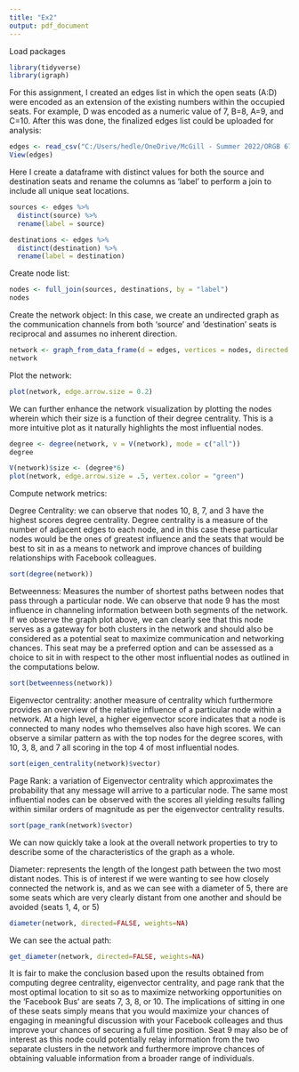 ```yaml
---
title: "Ex2"
output: pdf_document
---
```


Load packages
```r
library(tidyverse)
library(igraph)
```

For this assignment, I created an edges list in which the open seats (A:D) were encoded as an extension of the existing numbers within the occupied seats. For example, D was encoded as a numeric value of 7, B=8, A=9, and C=10. After this was done, the finalized edges list could be uploaded for analysis: 
```r
edges <- read_csv("C:/Users/hedle/OneDrive/McGill - Summer 2022/ORGB 672 - Org Network Analysis/Data/input.csv")
View(edges)
```

Here I create a dataframe with distinct values for both the source and destination seats and rename the columns as 'label' to perform a join to include all unique seat locations.
```r
sources <- edges %>%
  distinct(source) %>%
  rename(label = source)

destinations <- edges %>%
  distinct(destination) %>%
  rename(label = destination)
```

Create node list: 
```r
nodes <- full_join(sources, destinations, by = "label")
nodes
```

Create the network object: In this case, we create an undirected graph as the communication channels from both 'source' and 'destination' seats is reciprocal and assumes no inherent direction. 
```r
network <- graph_from_data_frame(d = edges, vertices = nodes, directed = FALSE)
network
```
Plot the network: 
```r
plot(network, edge.arrow.size = 0.2)
```

We can further enhance the network visualization by plotting the nodes wherein which their size is a function of their degree centrality. This is a more intuitive plot as it naturally highlights the most influential nodes. 
```r
degree <- degree(network, v = V(network), mode = c("all"))
degree
```
```r
V(network)$size <- (degree*6) 
plot(network, edge.arrow.size = .5, vertex.color = "green") 
```

Compute network metrics: 

Degree Centrality: we can observe that nodes 10, 8, 7, and 3 have the highest scores degree centrality. Degree centrality is a measure of the number of adjacent edges to each node, and in this case these particular nodes would be the ones of greatest influence and the seats that would be best to sit in as a means to network and improve chances of building relationships with Facebook colleagues. 
```r
sort(degree(network))
```

Betweenness: Measures the number of shortest paths between nodes that pass through a particular node. We can observe that node 9 has the most influence in channeling information between both segments of the network. If we observe the graph plot above, we can clearly see that this node serves as a gateway for both clusters in the network and should also be considered as a potential seat to maximize communication and networking chances. This seat may be a preferred option and can be assessed as a choice to sit in with respect to the other most influential nodes as outlined in the computations below.
```r
sort(betweenness(network))
```

Eigenvector centrality: another measure of centrality which furthermore provides an overview of the relative influence of a particular node within a network. At a high level, a higher eigenvector score indicates that a node is connected to many nodes who themselves also have high scores. We can observe a similar pattern as with the top nodes for the degree scores, with 10, 3, 8, and 7 all scoring in the top 4 of most influential nodes. 
```r
sort(eigen_centrality(network)$vector)
```

Page Rank: a variation of Eigenvector centrality which approximates the probability that any message will arrive to a particular node. The same most influential nodes can be observed with the scores all yielding results falling within similar orders of magnitude as per the eigenvector centrality results. 
```r
sort(page_rank(network)$vector)
```

We can now quickly take a look at the overall network properties to try to describe some of the characteristics of the graph as a whole. 

Diameter: represents the length of the longest path between the two most distant nodes. This is of interest if we were wanting to see how closely connected the network is, and as we can see with a diameter of 5, there are some seats which are very clearly distant from one another and should be avoided (seats 1, 4, or 5) 
```r
diameter(network, directed=FALSE, weights=NA)
```
We can see the actual path:
```r
get_diameter(network, directed=FALSE, weights=NA)
```

It is fair to make the conclusion based upon the results obtained from computing degree centrality, eigenvector centrality, and page rank that the most optimal location to sit so as to maximize networking opportunities on the 'Facebook Bus' are seats 7, 3, 8, or 10. The implications of sitting in one of these seats simply means that you would maximize your chances of engaging in meaningful discussion with your Facebook colleages and thus improve your chances of securing a full time position. Seat 9 may also be of interest as this node could potentially relay information from the two separate clusters in the network and furthermore improve chances of obtaining valuable information from a broader range of individuals.
